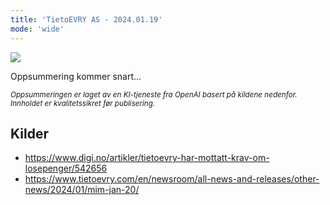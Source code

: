 ```yaml
---
title: 'TietoEVRY AS - 2024.01.19'
mode: 'wide'
---
```


<Frame>
<img src="/images/tietoevry.png" noZoom/>
</Frame>

Oppsummering kommer snart...

<sup><i>Oppsummeringen er laget av en KI-tjeneste fra OpenAI basert på kildene nedenfor. Innholdet er kvalitetssikret før publisering.</i></sup>

## Kilder
- https://www.digi.no/artikler/tietoevry-har-mottatt-krav-om-losepenger/542656
- https://www.tietoevry.com/en/newsroom/all-news-and-releases/other-news/2024/01/mim-jan-20/
